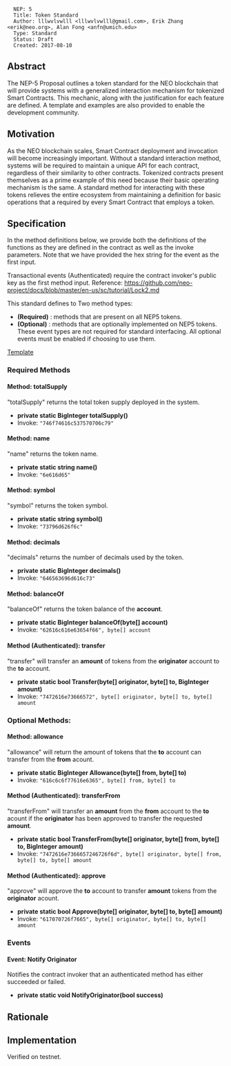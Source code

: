 <pre>
  NEP: 5
  Title: Token Standard
  Author: lllwvlvwlll <lllwvlvwlll@gmail.com>, Erik Zhang <erik@neo.org>, Alan Fong <anfn@umich.edu>
  Type: Standard
  Status: Draft
  Created: 2017-08-10
</pre>

==Abstract==

The NEP-5 Proposal outlines a token standard for the NEO blockchain that will provide systems with a generalized interaction mechanism for tokenized Smart Contracts.  This mechanic, along with the justification for each feature are defined.  A template and examples are also provided to enable the development community.

==Motivation==

As the NEO blockchain scales, Smart Contract deployment and invocation will become increasingly important.  Without a standard interaction method, systems will be required to maintain a unique API for each contract, regardless of their similarity to other contracts.  Tokenized contracts present themselves as a prime example of this need because their basic operating mechanism is the same.  A standard method for interacting with these tokens relieves the entire ecosystem from maintaining a definition for basic operations that a required by every Smart Contract that employs a token.

==Specification==


In the method definitions below, we provide both the definitions of the functions as they are defined in the contract as well
as the invoke parameters.  Note that we have provided the hex string for the event as the first input.  

Transactional events (Authenticated) require the contract invoker's public key as the first method input.  Reference: https://github.com/neo-project/docs/blob/master/en-us/sc/tutorial/Lock2.md 

This standard defines to Two method types:
* '''(Required)''' : methods that are present on all NEP5 tokens.
* '''(Optional)''' : methods that are optionally implemented on NEP5 tokens.  These event types are not required for standard interfacing.  All optional events must be enabled if choosing to use them.

[[nep-5/NEP5Template.md|Template]]


===Required Methods===

====Method: totalSupply====
"totalSupply" returns the total token supply deployed in the system.

* '''private static BigInteger totalSupply()'''
* Invoke: <code>"746f74616c537570706c79"</code>


====Method: name====
"name" returns the token name.

* '''private static string name()'''
* Invoke: <code>"6e616d65"</code>


====Method: symbol====
"symbol" returns the token symbol.

* '''private static string symbol()'''
* Invoke: <code>"73796d626f6c"</code>


====Method: decimals====
"decimals" returns the number of decimals used by the token.

* '''private static BigInteger decimals()'''
* Invoke: <code>"646563696d616c73"</code>


====Method: balanceOf====
"balanceOf" returns the token balance of the '''account'''.

* '''private static BigInteger balanceOf(byte[] account)'''
* Invoke: <code>"62616c616e63654f66", byte[] account</code>


====Method (Authenticated): transfer====
"transfer" will transfer an '''amount''' of tokens from the '''originator''' account to the '''to''' account.

* '''private static bool Transfer(byte[] originator, byte[] to, BigInteger amount)'''
* Invoke: <code>"7472616e73666572", byte[] originator, byte[] to, byte[] amount</code>


===Optional Methods:===

====Method: allowance====
"allowance" will return the amount of tokens that the '''to''' account can transfer from the '''from''' acount.

* '''private static BigInteger Allowance(byte[] from, byte[] to)'''
* Invoke: <code>"616c6c6f77616e6365", byte[] from, byte[] to</code>


====Method (Authenticated): transferFrom====
"transferFrom" will transfer an '''amount''' from the '''from''' account to the '''to''' acount if the '''originator''' has been approved to transfer the requested '''amount'''.

* '''private static bool TransferFrom(byte[] originator, byte[] from, byte[] to, BigInteger amount)'''
* Invoke: <code>"7472616e7366657246726f6d", byte[] originator, byte[] from, byte[] to, byte[] amount </code>


====Method (Authenticated): approve====
"approve" will approve the '''to''' account to transfer '''amount''' tokens from the '''originator''' acount. 

* '''private static bool Approve(byte[] originator, byte[] to, byte[] amount)'''
* Invoke: <code>"617070726f7665", byte[] originator, byte[] to, byte[] amount</code>


===Events===

====Event: Notify Originator====
Notifies the contract invoker that an authenticated method has either succeeded or failed.

* '''private static void NotifyOriginator(bool success)'''


==Rationale==


==Implementation==

Verified on testnet.
